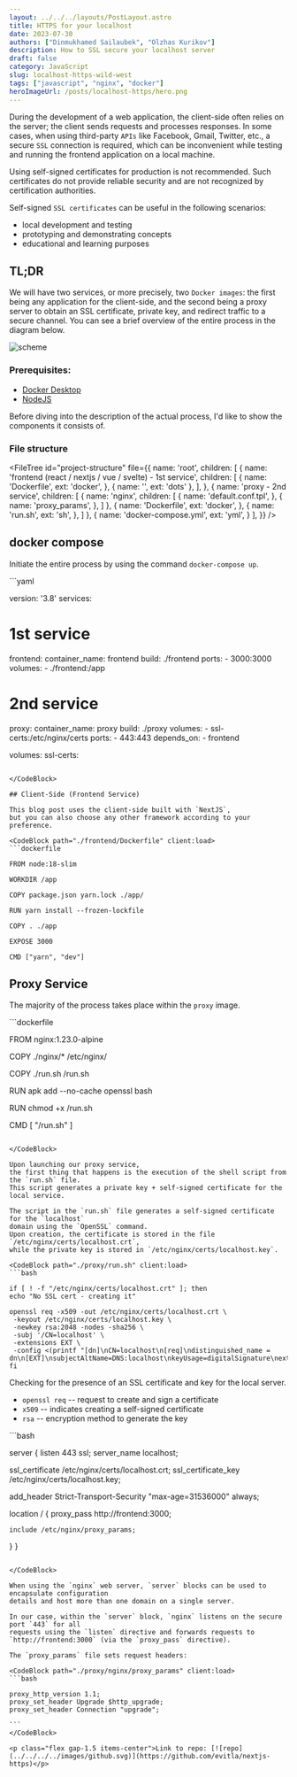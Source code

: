 ```yaml
---
layout: ../../../layouts/PostLayout.astro
title: HTTPS for your localhost
date: 2023-07-30
authors: ["Dinmukhamed Sailaubek", "Olzhas Kurikov"]
description: How to SSL secure your localhost server
draft: false
category: JavaScript
slug: localhost-https-wild-west
tags: ["javascript", "nginx", "docker"]
heroImageUrl: /posts/localhost-https/hero.png
---
```



During the development of a web application, the client-side often relies on the server;
the client sends requests and processes responses.
In some cases, when using third-party `APIs` like Facebook, Gmail, Twitter, etc.,
a secure `SSL` connection is required,
which can be inconvenient while testing and running the frontend application on a local machine.

<Quote variant="warning">
  Using self-signed certificates for production is not recommended. Such
  certificates do not provide reliable security and are not recognized by
  certification authorities.
</Quote>

Self-signed `SSL certificates` can be useful in the following scenarios:

- local development and testing
- prototyping and demonstrating concepts
- educational and learning purposes

## TL;DR

We will have two services, or more precisely,
two `Docker images`: the first being any application for the client-side,
and the second being a proxy server to obtain an SSL certificate, private key,
and redirect traffic to a secure channel.
You can see a brief overview of the entire process in the diagram below.

![scheme](/posts/localhost-https/en.png)

### Prerequisites:

- [Docker Desktop](https://www.docker.com/products/docker-desktop/)
- [NodeJS](https://nodejs.org/en)

Before diving into the description of the actual process,
I'd like to show the components it consists of.

### File structure


<FileTree id="project-structure" file={{
    name: 'root',
    children: [
      {
        name: 'frontend (react / nextjs / vue / svelte) - 1st service',
        children: [
          {
            name: 'Dockerfile',
            ext: 'docker',
          },
          {
            name: '',
            ext: 'dots'
          },
        ],
      },
      {
        name: 'proxy - 2nd service',
        children: [
          {
            name: 'nginx',
            children: [
              {
                name: 'default.conf.tpl',
              },
              {
                name: 'proxy_params',
              },
            ]
          },
          {
            name: 'Dockerfile',
            ext: 'docker',
          },
          {
            name: 'run.sh',
            ext: 'sh',
          },
        ]
      },
      {
        name: 'docker-compose.yml',
        ext: 'yml',
      }
    ],
  }} />

## docker compose

Initiate the entire process by using the command `docker-compose up`.

<CodeBlock path="./docker-compose.yml" client:load>
```yaml

version: '3.8'
services:

  # 1st service
  frontend:
    container_name: frontend
    build: ./frontend
    ports:
      - 3000:3000
    volumes:
      - ./frontend:/app

  # 2nd service
  proxy:
    container_name: proxy
    build: ./proxy
    volumes:
      - ssl-certs:/etc/nginx/certs
    ports:
      - 443:443
    depends_on:
      - frontend

  volumes:
    ssl-certs:
````

</CodeBlock>

## Client-Side (Frontend Service)

This blog post uses the client-side built with `NextJS`,
but you can also choose any other framework according to your preference.

<CodeBlock path="./frontend/Dockerfile" client:load>
```dockerfile
  
FROM node:18-slim

WORKDIR /app

COPY package.json yarn.lock ./app/

RUN yarn install --frozen-lockfile

COPY . ./app

EXPOSE 3000

CMD ["yarn", "dev"]

````
</CodeBlock>

## Proxy Service

The majority of the process takes place within the `proxy` image.

<CodeBlock path="./proxy/Dockerfile" client:load>
```dockerfile

FROM nginx:1.23.0-alpine

COPY ./nginx/* /etc/nginx/

COPY ./run.sh /run.sh

RUN apk add --no-cache openssl bash

RUN chmod +x /run.sh

CMD [ "/run.sh" ]
````

</CodeBlock>

Upon launching our proxy service,
the first thing that happens is the execution of the shell script from the `run.sh` file.
This script generates a private key + self-signed certificate for the local service.

The script in the `run.sh` file generates a self-signed certificate for the `localhost`
domain using the `OpenSSL` command.
Upon creation, the certificate is stored in the file `/etc/nginx/certs/localhost.crt`,
while the private key is stored in `/etc/nginx/certs/localhost.key`.

<CodeBlock path="./proxy/run.sh" client:load>
```bash

if [ ! -f "/etc/nginx/certs/localhost.crt" ]; then
echo "No SSL cert - creating it"

openssl req -x509 -out /etc/nginx/certs/localhost.crt \
 -keyout /etc/nginx/certs/localhost.key \
 -newkey rsa:2048 -nodes -sha256 \
 -subj '/CN=localhost' \
 -extensions EXT \
 -config <(printf "[dn]\nCN=localhost\n[req]\ndistinguished_name = dn\n[EXT]\nsubjectAltName=DNS:localhost\nkeyUsage=digitalSignature\nextendedKeyUsage=serverAuth")
fi

````
</CodeBlock>


Checking for the presence of an SSL certificate and key for the local server.

- `openssl req` -- request to create and sign a certificate
- `x509` -- indicates creating a self-signed certificate
- `rsa` -- encryption method to generate the key

<CodeBlock path="./proxy/nginx/default.conf.tpl" client:load>
```bash

server {
  listen 443 ssl;
  server_name localhost;

  ssl_certificate /etc/nginx/certs/localhost.crt;
  ssl_certificate_key /etc/nginx/certs/localhost.key;

  add_header Strict-Transport-Security "max-age=31536000" always;

  location / {
    proxy_pass http://frontend:3000;

    include /etc/nginx/proxy_params;
  }
}
````

</CodeBlock>

When using the `nginx` web server, `server` blocks can be used to encapsulate configuration
details and host more than one domain on a single server.

In our case, within the `server` block, `nginx` listens on the secure port `443` for all
requests using the `listen` directive and forwards requests to `http://frontend:3000` (via the `proxy_pass` directive).

The `proxy_params` file sets request headers:

<CodeBlock path="./proxy/nginx/proxy_params" client:load>
```bash

proxy_http_version 1.1;
proxy_set_header Upgrade $http_upgrade;
proxy_set_header Connection "upgrade";

```
</CodeBlock>

<p class="flex gap-1.5 items-center">Link to repo: [![repo](../../../../images/github.svg)](https://github.com/evitla/nextjs-https)</p>
